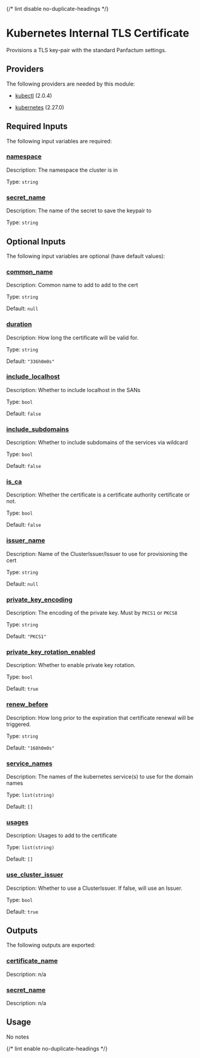 
{/* lint disable no-duplicate-headings */}

# Kubernetes Internal TLS Certificate

<ModuleHeader name="kube_internal_cert" sourceHref="https://github.com/Panfactum/stack/tree/__PANFACTUM_VERSION_EDGE__/packages/infrastructure/kube_internal_cert" status="stable" type="submodule" />

Provisions a TLS key-pair with the standard Panfactum settings.

## Providers

The following providers are needed by this module:

* [kubectl](#requirement_kubectl) (2.0.4)

* [kubernetes](https://registry.terraform.io/providers/hashicorp/kubernetes/2.27.0/docs) (2.27.0)

## Required Inputs

The following input variables are required:

### <a name="input_namespace" /> [namespace](#input_namespace)

Description: The namespace the cluster is in

Type: `string`

### <a name="input_secret_name" /> [secret\_name](#input_secret_name)

Description: The name of the secret to save the keypair to

Type: `string`

## Optional Inputs

The following input variables are optional (have default values):

### <a name="input_common_name" /> [common\_name](#input_common_name)

Description: Common name to add to add to the cert

Type: `string`

Default: `null`

### <a name="input_duration" /> [duration](#input_duration)

Description: How long the certificate will be valid for.

Type: `string`

Default: `"336h0m0s"`

### <a name="input_include_localhost" /> [include\_localhost](#input_include_localhost)

Description: Whether to include localhost in the SANs

Type: `bool`

Default: `false`

### <a name="input_include_subdomains" /> [include\_subdomains](#input_include_subdomains)

Description: Whether to include subdomains of the services via wildcard

Type: `bool`

Default: `false`

### <a name="input_is_ca" /> [is\_ca](#input_is_ca)

Description: Whether the certificate is a certificate authority certificate or not.

Type: `bool`

Default: `false`

### <a name="input_issuer_name" /> [issuer\_name](#input_issuer_name)

Description: Name of the ClusterIssuer/Issuer to use for provisioning the cert

Type: `string`

Default: `null`

### <a name="input_private_key_encoding" /> [private\_key\_encoding](#input_private_key_encoding)

Description: The encoding of the private key. Must by `PKCS1` or `PKCS8`

Type: `string`

Default: `"PKCS1"`

### <a name="input_private_key_rotation_enabled" /> [private\_key\_rotation\_enabled](#input_private_key_rotation_enabled)

Description: Whether to enable private key rotation.

Type: `bool`

Default: `true`

### <a name="input_renew_before" /> [renew\_before](#input_renew_before)

Description: How long prior to the expiration that certificate renewal will be triggered.

Type: `string`

Default: `"168h0m0s"`

### <a name="input_service_names" /> [service\_names](#input_service_names)

Description: The names of the kubernetes service(s) to use for the domain names

Type: `list(string)`

Default: `[]`

### <a name="input_usages" /> [usages](#input_usages)

Description: Usages to add to the certificate

Type: `list(string)`

Default: `[]`

### <a name="input_use_cluster_issuer" /> [use\_cluster\_issuer](#input_use_cluster_issuer)

Description: Whether to use a ClusterIssuer. If false, will use an Issuer.

Type: `bool`

Default: `true`

## Outputs

The following outputs are exported:

### <a name="output_certificate_name" /> [certificate\_name](#output_certificate_name)

Description: n/a

### <a name="output_secret_name" /> [secret\_name](#output_secret_name)

Description: n/a

## Usage

No notes

{/* lint enable no-duplicate-headings */}
